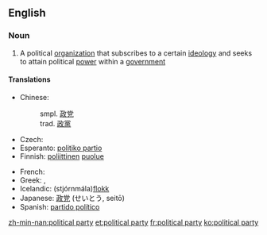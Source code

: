 ==English==
{{wikipedia}}
===Noun===
{{en-noun|sg=[[political]] [[party]]|pl=political parties}}

# A political [[organization]] that subscribes to a certain [[ideology]] and seeks to attain political [[power]] within a [[government]]

====Translations====
{{trans-top|political organization}}
* Chinese: 
*: smpl. [[政党]]
*: trad. [[政黨]]
* Czech: {{t-|cs|politická strana|f}}
* Esperanto: [[politiko partio]]
* Finnish: [[poliittinen]] [[puolue]]
{{trans-mid}}
* French: {{t+|fr|parti politique}}
* Greek: {{t|el|πολιτικό κόμμα|n|tr=politikó kóma|sc=Grek}},  {{qualifier|colloquial}} {{t|el|κόμμα|n|tr=kóma|sc=Grek}}
* Icelandic: (stjórnmála)[[flokk]]
* Japanese: [[政党]] (せいとう, seitō)
* Spanish: [[partido político]]
{{trans-bottom}}

[[zh-min-nan:political party]]
[[et:political party]]
[[fr:political party]]
[[ko:political party]]